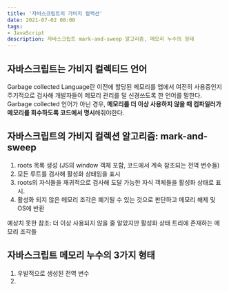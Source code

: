 ```yaml
---
title: '자바스크립트의 가비지 컬렉션'
date: 2021-07-02 08:00
tags:
- JavaScript
description: 자바스크립트 mark-and-sweep 알고리즘, 메모리 누수의 형태
---
```


## 자바스크립트는 가비지 컬렉티드 언어

Garbage collected Language란 이전에 할당된 메모리를 앱에서 여전히 사용중인지 주기적으로 검사해 개발자들이 메모리 관리를 덜 신경쓰도록 한 언어를 말한다. 
Garbage collected 언어가 아닌 경우, **메모리를 더 이상 사용하지 않을 때 컴파일러가 메모리를 회수하도록 코드에서 명시**해줘야한다.

## 자바스크립트의 가비지 컬렉션 알고리즘: mark-and-sweep

1. roots 목록 생성 (JS의 window 객체 포함, 코드에서 계속 참조되는 전역 변수들)
2. 모든 루트를 검사해 활성화 상태임을 표시
3. roots의 자식들을 재귀적으로 검사해 도달 가능한 자식 객체들을 활성화 상태로 표시.
4. 활성화 되지 않은 메모리 조각은 폐기될 수 있는 것으로 판단하고 메모리 해제 및 OS에 반환

예상치 못한 참조: 더 이상 사용되지 않을 줄 알았지만 활성화 상태 트리에 존재하는 메모리 조각들

## 자바스크립트 메모리 누수의 3가지 형태

1. 우발적으로 생성된 전역 변수
2.
